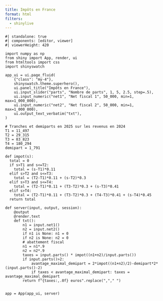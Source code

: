 ```yaml
---
title: Impôts en France
format: html
filters:
  - shinylive
---
```


:::{.column-screen-inset}
```shinylive-python
#| standalone: true
#| components: [editor, viewer]
#| viewerHeight: 420

import numpy as np
from shiny import App, render, ui
from htmltools import css
import shinyswatch

app_ui = ui.page_fluid(
    {"class": "my-4"},
    shinyswatch.theme.superhero(),
    ui.panel_title("Impôts en France"),
    ui.input_slider("parts", "Nombre de parts", 1, 5, 2.5, step=.5),
    ui.input_numeric("net1", "Net fiscal 1", 50_000, min=1, max=1_000_000),
    ui.input_numeric("net2", "Net fiscal 2", 50_000, min=1, max=1_000_000),
    ui.output_text_verbatim("txt"),
)

# Tranches et demiparts en 2025 sur les revenus en 2024
T1 = 11_497
T2 = 29_315
T3 = 83_823
T4 = 180_294
demipart = 1_791

def impot(s):
  total = 0
  if s>T1 and s<=T2:
    total = (s-T1)*0.11
  elif s>T2 and s<=T3:
    total = (T2-T1)*0.11 + (s-T2)*0.3
  elif s>T3 and s<=T4:
    total = (T2-T1)*0.11 + (T3-T2)*0.3 + (s-T3)*0.41
  elif s>T4:
    total = (T2-T1)*0.11 + (T3-T2)*0.3 + (T4-T3)*0.41 + (s-T4)*0.45
  return total

def server(input, output, session):
    @output
    @render.text
    def txt():
        n1 = input.net1()
        n2 = input.net2()
        if n1 is None: n1 = 0
        if n2 is None: n2 = 0
        # abattement fiscal
        n1 = n1*.9
        n2 = n2*.9
        taxes = input.parts() * impot((n1+n2)/input.parts())
        if input.parts()>2:
            avantage_maximal_demipart = 2*impot((n1+n2)/2)-demipart*2*(input.parts()-2)
            if taxes < avantage_maximal_demipart: taxes = avantage_maximal_demipart
        return f"{taxes:,.0f} euros".replace(","," ")


app = App(app_ui, server)
```
:::
